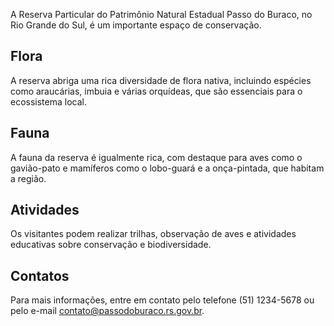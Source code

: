 A Reserva Particular do Patrimônio Natural Estadual Passo do Buraco, no Rio Grande do Sul, é um importante espaço de conservação.

## Flora

A reserva abriga uma rica diversidade de flora nativa, incluindo espécies como araucárias, imbuia e várias orquídeas, que são essenciais para o ecossistema local.

## Fauna

A fauna da reserva é igualmente rica, com destaque para aves como o gavião-pato e mamíferos como o lobo-guará e a onça-pintada, que habitam a região.

## Atividades

Os visitantes podem realizar trilhas, observação de aves e atividades educativas sobre conservação e biodiversidade.

## Contatos

Para mais informações, entre em contato pelo telefone (51) 1234-5678 ou pelo e-mail contato@passodoburaco.rs.gov.br.
